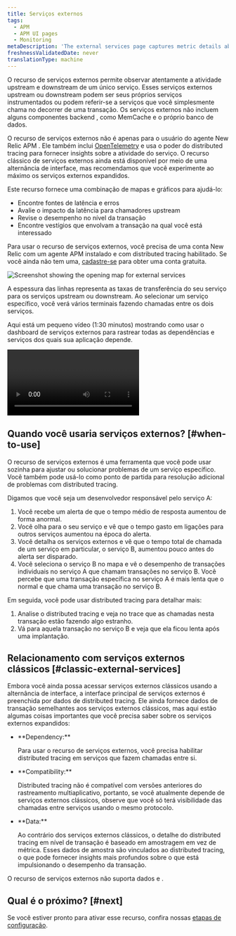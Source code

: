 ```yaml
---
title: Serviços externos
tags:
  - APM
  - APM UI pages
  - Monitoring
metaDescription: 'The external services page captures metric details about out-of-process services such as web services, cloud resources, or other network calls.'
freshnessValidatedDate: never
translationType: machine
---
```


O recurso de serviços externos permite observar atentamente a atividade upstream e downstream de um único serviço. Esses serviços externos upstream ou downstream podem ser seus próprios serviços instrumentados ou podem referir-se a serviços que você simplesmente chama no decorrer de uma transação. Os serviços externos não incluem alguns componentes backend , como MemCache e o próprio banco de dados.

O recurso de serviços externos não é apenas para o usuário do agente New Relic APM . Ele também inclui [OpenTelemetry](/docs/more-integrations/open-source-telemetry-integrations/opentelemetry/introduction-opentelemetry-new-relic) e usa o poder do distributed tracing para fornecer insights sobre a atividade do serviço. O recurso clássico de serviços externos ainda está disponível por meio de uma alternância de interface, mas recomendamos que você experimente ao máximo os serviços externos expandidos.

Este recurso fornece uma combinação de mapas e gráficos para ajudá-lo:

* Encontre fontes de latência e erros
* Avalie o impacto da latência para chamadores upstream
* Revise o desempenho no nível da transação
* Encontre vestígios que envolvam a transação na qual você está interessado

Para usar o recurso de serviços externos, você precisa de uma conta New Relic com um agente APM instalado e com distributed tracing habilitado. Se você ainda não tem uma, [cadastre-se](https://newrelic.com/signup) para obter uma conta gratuita.

<img
  title="Screenshot showing the opening map for external services"
  alt="Screenshot showing the opening map for external services"
  src="/images/apm_screenshot-crop_external-service-intro.webp"
/>

<figcaption>
  A espessura das linhas representa as taxas de transferência do seu serviço para os serviços upstream ou downstream. Ao selecionar um serviço específico, você verá vários terminais fazendo chamadas entre os dois serviços.
</figcaption>

Aqui está um pequeno vídeo (1:30 minutos) mostrando como usar o dashboard de serviços externos para rastrear todas as dependências e serviços dos quais sua aplicação depende.

<Video
  id="903EF9MAql8"
  type="youtube"
/>

## Quando você usaria serviços externos? [#when-to-use]

O recurso de serviços externos é uma ferramenta que você pode usar sozinha para ajustar ou solucionar problemas de um serviço específico. Você também pode usá-lo como ponto de partida para resolução adicional de problemas com distributed tracing.

Digamos que você seja um desenvolvedor responsável pelo serviço A:

1. Você recebe um alerta de que o tempo médio de resposta aumentou de forma anormal.
2. Você olha para o seu serviço e vê que o tempo gasto em ligações para outros serviços aumentou na época do alerta.
3. Você detalha os serviços externos e vê que o tempo total de chamada de um serviço em particular, o serviço B, aumentou pouco antes do alerta ser disparado.
4. Você seleciona o serviço B no mapa e vê o desempenho de transações individuais no serviço A que chamam transações no serviço B. Você percebe que uma transação específica no serviço A é mais lenta que o normal e que chama uma transação no serviço B.

Em seguida, você pode usar distributed tracing para detalhar mais:

1. Analise o distributed tracing e veja no trace que as chamadas nesta transação estão fazendo algo estranho.
2. Vá para aquela transação no serviço B e veja que ela ficou lenta após uma implantação.

## Relacionamento com serviços externos clássicos [#classic-external-services]

Embora você ainda possa acessar serviços externos clássicos usando a alternância de interface, a interface principal de serviços externos é preenchida por dados de distributed tracing. Ele ainda fornece dados de transação semelhantes aos serviços externos clássicos, mas aqui estão algumas coisas importantes que você precisa saber sobre os serviços externos expandidos:

* <DNT>
    **Dependency:**
  </DNT>

  Para usar o recurso de serviços externos, você precisa habilitar distributed tracing em serviços que fazem chamadas entre si.

* <DNT>
    **Compatibility:**
  </DNT>

  Distributed tracing não é compatível com versões anteriores do rastreamento multiaplicativo, portanto, se você atualmente depende de serviços externos clássicos, observe que você só terá visibilidade das chamadas entre serviços usando o mesmo protocolo.

* <DNT>
    **Data:**
  </DNT>

  Ao contrário dos serviços externos clássicos, o detalhe do distributed tracing em nível de transação é baseado em amostragem em vez de métrica. Esses dados de amostra são vinculados ao distributed tracing, o que pode fornecer insights mais profundos sobre o que está impulsionando o desempenho da transação.

<Callout variant="tip">
  O recurso de serviços externos não suporta dados <InlinePopover type="browser"/>e <InlinePopover type="mobile"/>.
</Callout>

## Qual é o próximo? [#next]

Se você estiver pronto para ativar esse recurso, confira nossas [etapas de configuração](/docs/apm/apm-ui-pages/monitoring/external-services/external-services-setup).
